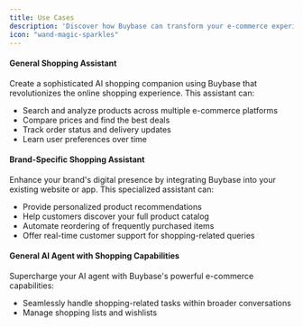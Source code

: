 ```yaml
---
title: Use Cases
description: 'Discover how Buybase can transform your e-commerce experience with secure, AI-powered shopping capabilities.'
icon: "wand-magic-sparkles"
---
```


#### General Shopping Assistant
Create a sophisticated AI shopping companion using Buybase that revolutionizes the online shopping experience. This assistant can:
- Search and analyze products across multiple e-commerce platforms
- Compare prices and find the best deals
- Track order status and delivery updates
- Learn user preferences over time

#### Brand-Specific Shopping Assistant
Enhance your brand's digital presence by integrating Buybase into your existing website or app. This specialized assistant can:
- Provide personalized product recommendations
- Help customers discover your full product catalog
- Automate reordering of frequently purchased items
- Offer real-time customer support for shopping-related queries

#### General AI Agent with Shopping Capabilities
Supercharge your AI agent with Buybase's powerful e-commerce capabilities:
- Seamlessly handle shopping-related tasks within broader conversations
- Manage shopping lists and wishlists